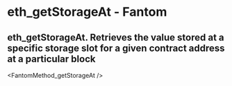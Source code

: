 # eth_getStorageAt - Fantom

## eth_getStorageAt. Retrieves the value stored at a specific storage slot for a given contract address at a particular block


<FantomMethod_getStorageAt />
